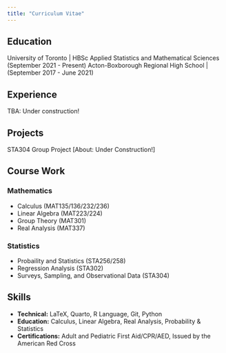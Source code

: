 ```yaml
---
title: "Curriculum Vitae"
---
```

## Education
University of Toronto | HBSc Applied Statistics and Mathematical Sciences (September 2021 - Present)
Acton-Boxborough Regional High School | (September 2017 - June 2021)

## Experience
TBA: Under construction!

## Projects
STA304 Group Project
[About: Under Construction!]

## Course Work
### Mathematics
* Calculus (MAT135/136/232/236)
* Linear Algebra (MAT223/224)
* Group Theory (MAT301)
* Real Analysis (MAT337)

### Statistics
* Probaility and Statistics (STA256/258)
* Regression Analysis (STA302)
* Surveys, Sampling, and Observational Data (STA304)

## Skills
* **Technical:** LaTeX, Quarto, R Language, Git, Python
* **Education:** Calculus, Linear Algebra, Real Analysis, Probability & Statistics
* **Certifications:** Adult and Pediatric First Aid/CPR/AED, Issued by the American Red Cross